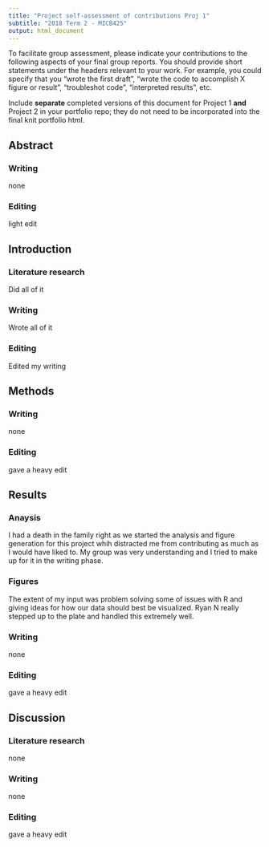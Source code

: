 ```yaml
---
title: "Project self-assessment of contributions Proj 1"
subtitle: "2018 Term 2 - MICB425"
output: html_document
---
```

To facilitate group assessment, please indicate your contributions to the following aspects of your final group reports. You should provide short statements under the headers relevant to your work. For example, you could specify that you "wrote the first draft", "wrote the code to accomplish X figure or result", "troubleshot code", "interpreted results", etc.

Include **separate** completed versions of this document for Project 1 **and** Project 2 in your portfolio repo; they do not need to be incorporated into the final knit portfolio html.

## Abstract
### Writing
none

### Editing
light edit

## Introduction
### Literature research
Did all of it

### Writing
Wrote all of it

### Editing
Edited my writing

## Methods
### Writing
none

### Editing
gave a heavy edit

## Results
### Anaysis 
I had a death in the family right as we started the analysis and figure generation for this project whih distracted me from contributing as much as I would have liked to. My group was very understanding and I tried to make up for it in the writing phase.

### Figures
The extent of my input was problem solving some of issues with R and giving ideas for how our data should best be visualized. Ryan N really stepped up to the plate and handled this extremely well.

### Writing
none

### Editing
gave a heavy edit

## Discussion
### Literature research
none

### Writing
none

### Editing
gave a heavy edit
